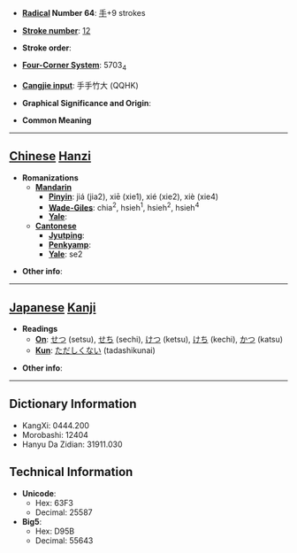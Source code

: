 * '''[[Wiktionary:Chinese radical index| Radical]] Number 64''': [[Wiktionary:Chinese radical index 手|手]]+9 strokes

* '''[[Wiktionary:Chinese total strokes index|Stroke number]]''': [[Wiktionary:Chinese total strokes index 12|12]]

* '''Stroke order''': 

* '''[[Wiktionary:Chinese four corner index|Four-Corner System]]''': 5703<sub>4</sub>

* '''[[Wiktionary:Chinese Cangjie index|Cangjie input]]''': 手手竹大 (QQHK)

* '''Graphical Significance and Origin''': 

* '''Common Meaning'''

----

== [[Chinese]] [[Hanzi]] ==

* '''Romanizations'''
** '''[[Mandarin]]'''
*** '''[[Pinyin]]''': jiá (jia2), xiē (xie1), xié (xie2), xiè (xie4)
*** '''[[Wade-Giles]]''': chia<sup>2</sup>, hsieh<sup>1</sup>, hsieh<sup>2</sup>, hsieh<sup>4</sup>
*** '''[[Yale]]''': 
** '''[[Cantonese]]'''
*** '''[[Jyutping]]''':
*** '''[[Penkyamp]]''': 
*** '''[[Yale]]''': se2

* '''Other info''': 

----

== [[Japanese]] [[Kanji]] ==

* '''Readings'''
** '''[[On]]''': [[せつ]] (setsu), [[せち]] (sechi), [[けつ]] (ketsu), [[けち]] (kechi), [[かつ]] (katsu)
** '''[[Kun]]''': [[ただしくない]] (tadashikunai)

* '''Other info''':  

----

== Dictionary Information ==

* KangXi: 0444.200
* Morobashi: 12404
* Hanyu Da Zidian: 31911.030

== Technical Information ==

* '''Unicode''':
** Hex: 63F3
** Decimal: 25587
* '''Big5''':
** Hex: D95B
** Decimal: 55643